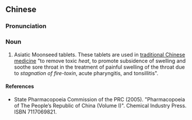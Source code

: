 ==Chinese==
{{zh-forms}}

===Pronunciation===
{{zh-pron
|m=běidòugēn piàn
|cat=n
}}

===Noun===
{{zh-noun}}

# Asiatic Moonseed tablets. These tablets are used in [[traditional Chinese medicine]] "to remove toxic ''heat'', to promote subsidence of swelling and soothe sore throat in the treatment of painful swelling of the throat due to ''stagnation of fire-toxin'', acute pharyngitis, and tonsillitis".

====References====
* State Pharmacopoeia Commission of the PRC (2005). "Pharmacopoeia of The People’s Republic of China (Volume I)". Chemical Industry Press. ISBN 7117069821.